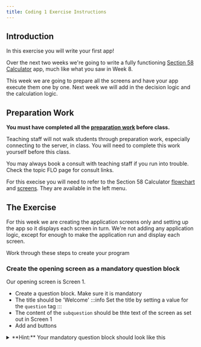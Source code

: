 ```yaml
---
title: Coding 1 Exercise Instructions
---
```


## Introduction
In this exercise you will write your first app!

Over the next two weeks we're going to write a fully functioning
[Section 58 Calculator](https://docassemble.flinders.edu.au/interview?i=docassemble.LLAW3337TeachingCode:data/questions/s58calculator.yml) app,
much like what you saw in Week 8.

This week we are going to prepare all the screens and have your app execute them one by one. Next week we will add in the decision logic and the calculation logic.

## Preparation Work
**You must have completed all the [preparation work](../00_coding1_prerequisites.mdx) before class.**

Teaching staff will not walk students through preparation work, especially connecting to the server, in class. You will need to complete this work yourself before this class.

You may always book a consult with teaching staff if you run into trouble. Check the topic FLO page for consult links.

For this execise you will need to refer to the Section 58 Calculator
[flowchart](00_s58_calculator_chart.mdx) and
[screens](10_s58_calculator_screens.mdx). They are available in the left menu.

## The Exercise
For this week we are creating the application screens only and setting up the app so it displays each screen in turn.  We're not adding any application logic, except for enough to make the application run and display each screen.

Work through these steps to create your program

### Create the opening screen as a mandatory question block
Our opening screen is Screen 1.
* Create a question block. Make sure it is mandatory
* The title should be 'Welcome'
:::info
Set the title by setting a value for the `question` tag
:::
* The content of the `subquestion` should be thte text of the screen as set out in Screen 1
* Add <DisplayDAButtons button={da_continue_prop} /> and <DisplayDAButtons button={da_exit_prop} /> buttons

<details>
<summary>
**Hint:** Your mandatory question block should look like this
</summary>
```yml showLineNumbers
---
mandatory: True
question: Welcome
subquestion: |
  Welcome to the Gratuitous Services Calculator App.  This app helps you to work out if you can claim for gratuitous services provided to you by your family when you were injured.

  Gratuitous services are services that are provided to you for free
buttons:
  - Continue: continue
  - Exit: exit
---
```
</details>

#### Save and run your code
* Your first screen should be displayed.
* If you press <DisplayDAButtons button={da_continue_prop} /> youll get an error message. This is normal. Your app is complaining becoare there are no other screens to continue on to.
<DisplayImage imageURL='/img/coding_exercises/coding1-1.png' size='70%' />

### Create a mandatory code block
In the final version of your app this code block will drive the execution of your app. That is,  this code block will contain all the decision-making logic that ensures your app runs correctly.
For this week though we're going to start with an empty code block. As we make each additional screen we'll just add a command to this code block to display the screen.

* Create a code block under your Screen 1
* Make sure it's mandatory
* In the code block just type in 'pass`. This tells Python not to do anything when the code block is run

Your code block should look something like this:

```yml
---
# Mandatory code block. Drives the app
code: |
  pass
---
```

### Add Screen 2
Screen 2 is the question screen that asks the user if they received any gratuitous services.
We are going to use a `radio` datatype to present the user with the two choices. The choices are set out in our screen.

* create a question block below the mandatory code block
* this question block should not be mandatory
* set the title according to Screen 2
* set the content of the question to the contents of Screen 2
:::note
The content of the question gets placed in a `subquestion` in Docassemble.
:::
* we will need a `fields` tag and that tag will containe one question and one variable
* you can name the variable what you like. A good practice is to put your initials at the beginning of your variable name eg: `MJFis_gratuitous`.
* The field can have `no label` as its question label, as we've already put words in the `subquestion` which let the user know what we're asking
* use a `radio` datatype for the field
* the choices should be the text set out in Screen 2
* After each choice add a colon (`:`) and then either `True` or `False`. Screen 2 tells you which to put where

<details>
<summary>
**Hint:** Your question block should look something like this
</summary>
```yml
---
# Screen 2
question: Gratuitous Services
subquestion:
  Did you receive gratuitous services while you were injured?

  Gratuitous services are services, such as cleaning or caring provided to you at no cost.
fields:
  - no label: MJFis_gratuitous
    datatype: radio
    choices:
      - I received services and I did not pay for any of them: True
      - I received services but I did pay for them: False
---
```
</details>

#### Update the Mandatory code block and run your app
Go back to the mandatory code block you just created. Replace `pass` with the variable name you provided for Screen 2 (`MJFis_gratuitous` in our example).

```yml
---
# Mandatory code block. Drives the app
mandatory: True
code: |
  MJFis_gratuitous
---
```

Save and run your application.
* You should now see the first screen.
* Press <DisplayDAButtons button={da_continue_prop} />. You should be taken to your question screen.
* Continue again  and you'll get the same error again, because your app has run out of screens.

### Add Screen 4
Screens 3, 5, 7 and 8 are all exit screens. We won't add these now because we won't be able to test our app (as it will exit at the first exit screen). We'll create Screen 8 at the end of this exercise and we'll create the rest next week when we insert the decision logic.

Screen 4 asks who provided the gratuitous services. We'll need another question screen just like Screen 2.
* Create a new question block and set the title and the question body according to Screen 4
* We need to add a `fields` tag again.
* We can use a `no label` for the field again. Feel free to use a label if you prefer.
* Choose a different variable name for this field. In the example below we'll use `MJFwho_provided`.
* We also want to use the `radio` data type again.
* The choices for the `radio` this time are the options that are displayed in the flowchart proper.
* This time we don't add any `True` or `False` at the end. We'll explain this next week.

<details>
<summary>
**Hint:** Your code should look something like this
</summary>
```yml
---
# Screen 4
question: Provision of Services
subquestion: |
  Who provided the gratuitous services to you?
fields:
  - no label: MJFwho_provided
    datatype: radio
    choices:
      - Parent
      - Spouse
      - Domestic Partner
      - Child
      - Someone Else
---
```
</details>

#### Save and run your code
Add your variable to the mandatory code block.  You should now have something that looks like this:
```yml
---
# Mandatory code block. Drives the app
mandatory: True
code: |
  MJFis_gratuitous
  MJFwho_provided
---
```
If you run your code you should be able to continue through your first screen and the two question screens before you error out as before.  If so, then you're doing well!

### Add Screen 6
Let's see if you can do this with less instruction.

* create a question block and fill it out in accordance with Screen 6
* set the data type of your variable to `currency`

<details>
<summary>
**Hint:** Your code should look something like this
</summary>
I've decided to use the variable name `MJFamount_claimed` for this screen.
```yml
---
# Screen 6
question: Amount Claimed
subquestion: |
  What amount of damages are you claiming for the provision
  of gratuitous services to you while you were injured?
fields:
  - no label: MJFamount_claimed
    datatype: currency
---
```
</details>

#### Save and run your code
* Add your variable to the mandatory code block
* Save and run

The app should display all four screens you have created.

### Add Screen 8
Screen 8 is an end screen, or an 'exit screen'. As you can see from the chart Screen 8 is one of the points at which the app completes. Therefore, we don't want a <DisplayDAButtons button={da_continue_prop} /> button displayed on this screen.  Instead we'll want <DisplayDAButtons button={da_exit_prop} /> and <DisplayDAButtons button={da_restart_prop} /> buttons instead.

We let Docassemble know this is an end screen by using the `event` tag. We set the name of the `event` tag to yet another variable. This tells Docassemble that when we call that variable Docassemble is to display this screen and exit the app.

Our exit screen look similar to the first mandatory question block we created, but with two differences:
1. Instead of starting with `mandatory: True` we will start with our `event` tag.
1. Instead of specifying <DisplayDAButtons button={da_continue_prop} /> and <DisplayDAButtons button={da_exit_prop} /> buttons, we're going to specify an <DisplayDAButtons button={da_exit_prop} /> and a <DisplayDAButtons button={da_restart_prop} /> button.

* decide on a variable name for your exit screen. For our example we'll use `MJFexit_screen8`
* create a new block. Add the event tag.  It should look like this  
  `event: MJFexit_screen8`  
  (or whatever the name you've chosen for your variable)
* Complete the `question` and `subquestion` tags as you would for any other Screen
* Add a button with a label of 'Exit' and that carries out the command `exit`
    :::note hint
    That would look something like this
    ``` yml
    buttons:
    - Exit: exit
    ```
    :::
* Add a Restart button. The restart command is called `restart`.

<details>
<summary>
**Hint:** Your code should look something like this
</summary>
```yml
---
# Screen 8
event: MJFexit_screen8
question: You May be Eligible
subquestion: |
  According to section 58 of the *Civil Liability Act* you may be
  able to claim for gratuitous services
buttons:
  - Exit: exit
  - Restart: restart
---
```
</details>

#### Save and run your app
* Add the variable name you've chosen to your mandatory code block
* Save and run your app

Your application should run all the way to Screen 8. No more errors!

## This week's solution code
Here is an example solution of the entire program we have written this week
```yml
---
mandatory: True
question: Welcome
subquestion: |
  Welcome to the Gratuitous Services Calculator App.  This app helps you to work out if you can claim for gratuitous services provided to you by your family when you were injured.

  Gratuitous services are services that are provided to you for free
buttons:
  - Continue: continue
  - Exit: exit
---
# Mandatory code block. Drives the app
mandatory: True
code: |
  MJFis_gratuitous
  MJFwho_provided
  MJFamount_claimed
  MJFexit_screen8
---
# Screen 2
question: Gratuitous Services
subquestion:
  Did you receive gratuitous services while you were injured?

  Gratuitous services are services, such as cleaning or caring provided to you at no cost.
fields:
  - no label: MJFis_gratuitous
    datatype: radio
    choices:
      - I received services and I did not pay for any of them: True
      - I received services but I did pay for them: False
---
# Screen 4
question: Provision of Services
subquestion: |
  Who provided the gratuitous services to you?
fields:
  - no label: MJFwho_provided
    datatype: radio
    choices:
      - Parent
      - Spouse
      - Domestic Partner
      - Child
      - Someone Else
---
# Screen 6
question: Amount Claimed
subquestion: |
  What amount of damages are you claiming for the provision
  of gratuitous services to you while you were injured?
fields:
  - no label: MJFamount_claimed
    datatype: currency
---
# Screen 8
event: MJFexit_screen8
question: You May be Eligible
subquestion: |
  According to section 58 of the *Civil Liability Act* you may be
  able to claim for gratuitous services
buttons:
  - Exit: exit
  - Restart: restart
---
```